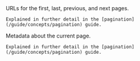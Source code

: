 <ResponseField name="links" type="array" required>
    URLs for the first, last, previous, and next pages.

    Explained in further detail in the [pagination](/guide/concepts/pagination) guide.
</ResponseField>

<ResponseField name="meta" type="array" required>
    Metadata about the current page.

    Explained in further detail in the [pagination](/guide/concepts/pagination) guide.
</ResponseField>